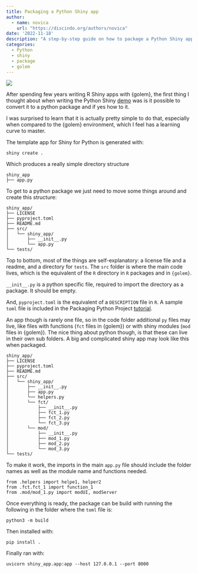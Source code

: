 ```yaml
---
title: Packaging a Python Shiny app
author:
  - name: novica
    url: "https://discindo.org/authors/novica"
date: '2022-11-18'
description: "A step-by-step guide on how to package a Python Shiny app, including directory structure, necessary files, and commands to build and run the package."
categories:
  - Python
  - shiny
  - package
  - golem
---
```


[![](https://ko-fi.com/img/githubbutton_sm.svg)](https://ko-fi.com/J3J8133RYV)

After spending few years writing R Shiny apps with {golem}, the first thing I thought about when writing the Python Shiny [demo](https://github.com/novica/pyshinywikidata) was is it possible to convert it to a python package and if yes how to it.

I was surprised to learn that it is actually pretty simple to do that, especially when compared to the {golem} environment, which I feel has a learning curve to master.

The template app for Shiny for Python is generated with:

```
shiny create .
```

Which produces a really simple directory structure

```
shiny_app
├── app.py
```


To get to a python package we just need to move some things around and create this structure:

```
shiny_app/
├── LICENSE
├── pyproject.toml
├── README.md
├── src/
│   └── shiny_app/
│       ├── __init__.py
│       └── app.py
└── tests/
```

Top to bottom, most of the things are self-explanatory: a license file and a readme, and a directory for `tests`. The `src` folder is where the main code lives, which is the equivalent of the `R` directory in `R` packages and in `{golem}`.

`__init__.py` is a python specific file, required to import the directory as a package. It should be empty.

And, `pyproject.toml` is the equivalent of a `DESCRIPTION` file in `R`. A sample `toml` file is included in the Packaging Python Project [tutorial](https://packaging.python.org/en/latest/tutorials/packaging-projects/).

An app though is rarely one file, so in the code folder additional `py` files may live, like files with functions (`fct` files in {golem}) or with shiny modules (`mod` files in {golem}). The nice thing about python though, is that these can live in their own sub folders. A big and complicated shiny app may look like this when packaged.


```
shiny_app/
├── LICENSE
├── pyproject.toml
├── README.md
├── src/
│   └── shiny_app/
│       ├── __init__.py
│       ├── app.py
│       └── helpers.py
│       └── fct/
│           ├── __init__.py
│           ├── fct_1.py
│           ├── fct_2.py
│           └── fct_3.py
│       └── mod/
│           ├── __init__.py
│           ├── mod_1.py
│           ├── mod_2.py
│           └── mod_3.py
└── tests/
```

To make it work, the imports in the main `app.py` file should include the folder names as well as the module name and functions needed.

```
from .helpers import helpe1, helper2
from .fct.fct_1 import function_1
from .mod/mod_1.py import modUI, modServer
```

Once everything is ready, the package can be build with running the following in the folder where the `toml` file is:

```
python3 -m build
```

Then installed with:

```
pip install .
```

Finally ran with:

```
uvicorn shiny_app.app:app --host 127.0.0.1 --port 8000
```
